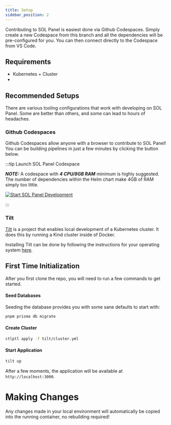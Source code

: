 ```yaml
---
title: Setup
sidebar_position: 2
---
```



Contributing to SOL Panel is easiest done via Github Codespaces.
Simply create a new Codespace from this branch and all the dependencies will be pre-configured for you.
You can then connect directly to the Codespace from VS Code.

## Requirements

- Kubernetes <RequiredVersion component="kubernetes" />+ Cluster
-

## Recommended Setups

There are various tooling configurations that work with developing on SOL Panel.
Some are better than others, and some can lead to hours of headaches.

### Github Codespaces

Github Codespaces allow anyone with a browser to contribute to SOL Panel! You can be building pipelines in just a few minutes by clicking the button below.

:::tip Launch SOL Panel Codespace

**_NOTE:_** A codespace with **_4 CPU/8GB RAM_** minimum is highly suggested. The number of dependencies within the Helm chart make 4GB of RAM simply too little.

[![Start SOL Panel Development](https://github.com/codespaces/badge.svg)](https://codespaces.new/trustless-engineering/sol-panel?quickstart=1)

:::

### Tilt

[Tilt](https://tilt.dev) is a project that enables local development of a Kubernetes cluster. It does this by running a Kind cluster inside of Docker.

Installing Tilt can be done by following the instructions for your operating system [here](https://docs.tilt.dev/install.html).

## First Time Initialization

After you first clone the repo, you will need to run a few commands to get started.

#### Seed Databases

Seeding the database provides you with some sane defaults to start with:

```bash
pnpm prisma db migrate
```

#### Create Cluster

```bash
ctlptl apply -f tilt/cluster.yml
```

#### Start Application

```bash
tilt up
```

After a few moments, the application will be available at `http://localhost:3000`.

# Making Changes

Any changes made in your local environment will automatically be copied into the running container, no rebuilding required!
